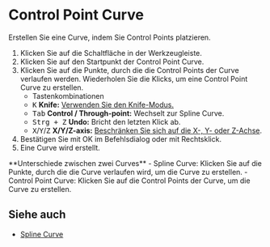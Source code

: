 
# Control Point Curve

<Reference shortcut="" command="Control Point Curve" button="Werkzeugleiste" />

Erstellen Sie eine Curve, indem Sie Control Points platzieren.

1. Klicken Sie auf die Schaltfläche <ButtonIcon type="button-control-point-curve" /> in der Werkzeugleiste.
2. Klicken Sie auf den Startpunkt der Control Point Curve.
3. Klicken Sie auf die Punkte, durch die die Control Points der Curve verlaufen werden. Wiederholen Sie die Klicks, um eine Control Point Curve zu erstellen.
   - <Kst>Tastenkombinationen</Kst>
   - <kbd>K</kbd> **Knife:** [Verwenden Sie den Knife-Modus.](./sketching-essentials#use-knife-mode) 
   - <kbd>Tab</kbd> **Control / Through-point:** Wechselt zur Spline Curve.
   - <kbd>Strg + Z</kbd> **Undo:** Bricht den letzten Klick ab.
   - <kbd>X</kbd>/<kbd>Y</kbd>/<kbd>Z</kbd> **X/Y/Z-axis:** [Beschränken Sie sich auf die X-, Y- oder Z-Achse](./sketching-essentials#constrain-to-an-axis).
4. Bestätigen Sie mit OK im Befehlsdialog oder mit Rechtsklick.
5. Eine Curve wird erstellt.

<Callout type="info" emoji="💡">
**Unterschiede zwischen zwei Curves**
- Spline Curve: Klicken Sie auf die Punkte, durch die die Curve verlaufen wird, um die Curve zu erstellen.
- Control Point Curve: Klicken Sie auf die Control Points der Curve, um die Curve zu erstellen.
</Callout>

<VideoPlayer fileName="control-point-curve"/>

## Siehe auch
- [Spline Curve](./spline-curve)